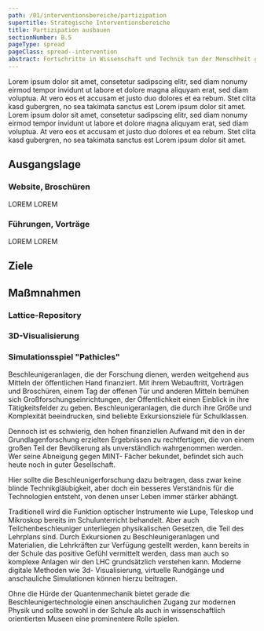 ```yaml
---
path: /01/interventionsbereiche/partizipation
supertitle: Strategische Interventionsbereiche
title: Partizipation ausbauen
sectionNumber: B.5
pageType: spread
pageClass: spread--intervention
abstract: Fortschritte in Wissenschaft und Technik tun der Menschheít gut, setzen aber gesellschaftliche Unterstützung voraus. Es gilt erfahrbar zu machen, wie Wissenschaft tickt, wieso das Experiment dem Dogma überlegen ist und wieso uns nur reflektiertes Irren voranbringen kann.Massa tincidunt nunc pulvinar sapien et. Donec enim diam vulputate ut. Tortor pretium viverra suspendisse potenti nullam ac tortor vitae purus.{.red}
---
```



<div class="spread--left spread-area--intro">

<p class="md">Lorem ipsum dolor sit amet, consetetur sadipscing elitr, sed diam nonumy eirmod tempor invidunt ut labore et dolore magna aliquyam erat, sed diam voluptua. At vero eos et accusam et justo duo dolores et ea rebum. Stet clita kasd gubergren, no sea takimata sanctus est Lorem ipsum dolor sit amet. Lorem ipsum dolor sit amet, consetetur sadipscing elitr, sed diam nonumy eirmod tempor invidunt ut labore et dolore magna aliquyam erat, sed diam voluptua. At vero eos et accusam et justo duo dolores et ea rebum. Stet clita kasd gubergren, no sea takimata sanctus est Lorem ipsum dolor sit amet.</p>
</div>

<div class="spread--left spread-area--causal-map">

<CausalMap filter="outreach" />

</div>

<div class="spread--right spread-area--c-1 spread-area--small">

## Ausgangslage

### Website, Broschüren

LOREM
LOREM

### Führungen, Vorträge

LOREM
LOREM

</div>

<div class="spread--right spread-area--c-2 spread-area--small">

## Ziele

## Maßmnahmen

### Lattice-Repository

### 3D-Visualisierung

### Simulationsspiel "Pathicles"

Beschleunigeranlagen, die der Forschung dienen, werden weitgehend aus Mitteln der öffentlichen Hand finanziert. Mit ihrem Webauftritt, Vorträgen und Broschüren, einem Tag der offenen Tür und anderen Mitteln bemühen sich Großforschungseinrichtungen, der Öffentlichkeit einen Einblick in ihre Tätigkeitsfelder zu geben. Beschleunigeranlagen, die durch ihre Größe und Komplexität beeindrucken, sind beliebte Exkursionsziele für Schulklassen.

Dennoch ist es schwierig, den hohen finanziellen Aufwand mit den in der Grundlagenforschung erzielten Ergebnissen zu rechtfertigen, die von einem großen Teil der Bevölkerung als unverständlich wahrgenommen werden. Wer seine Abneigung gegen MINT- Fächer bekundet, befindet sich auch heute noch in guter Gesellschaft.

Hier sollte die Beschleunigerforschung dazu beitragen, dass zwar keine blinde Technikgläubigkeit, aber doch ein besseres Verständnis für die Technologien entsteht, von denen unser Leben immer stärker abhängt.

Traditionell wird die Funktion optischer Instrumente wie Lupe, Teleskop und Mikroskop bereits im Schulunterricht behandelt. Aber auch Teilchenbeschleuniger unterliegen physikalischen Gesetzen, die Teil des Lehrplans sind. Durch Exkursionen zu Beschleunigeranlagen und Materialien, die Lehrkräften zur Verfügung gestellt werden, kann bereits in der Schule das positive Gefühl vermittelt werden, dass man auch so komplexe Anlagen wir den LHC grundsätzlich verstehen kann. Moderne digitale Methoden wie 3d- Visualisierung, virtuelle Rundgänge und anschauliche Simulationen können hierzu beitragen.

Ohne die Hürde der Quantenmechanik bietet gerade die Beschleunigertechnologie einen anschaulichen Zugang zur modernen Physik und sollte sowohl in der Schule als auch in wissenschaftlich orientierten Museen eine prominentere Rolle spielen.

</div>
